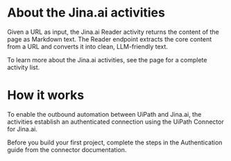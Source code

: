 ﻿# About the Jina.ai activities

Given a URL as input, the Jina.ai Reader activity returns the content of the page as Markdown text. The Reader endpoint extracts the core content from a URL and converts it into clean, LLM-friendly text.



To learn more about the Jina.ai activities, see the  page for a complete activity list.

# How it works

To enable the outbound automation between UiPath and Jina.ai, the activities establish an authenticated connection using the UiPath Connector for Jina.ai.

Before you build your first project, complete the steps in the Authentication guide from the connector documentation.
